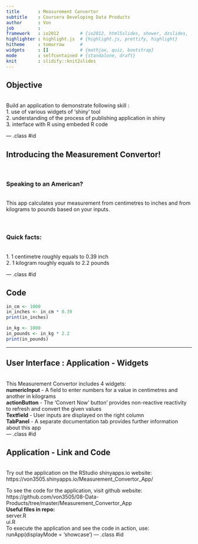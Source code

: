 ```yaml
---
title       : Measurement Convertor
subtitle    : Coursera Developing Data Products
author      : Von
job         : 
framework   : io2012        # {io2012, html5slides, shower, dzslides, ...}
highlighter : highlight.js  # {highlight.js, prettify, highlight}
hitheme     : tomorrow      # 
widgets     : []            # {mathjax, quiz, bootstrap}
mode        : selfcontained # {standalone, draft}
knit        : slidify::knit2slides
---
```


## Objective
<br>
Build an application to demonstrate following skill :
<br>
1. use of various widgets of 'shiny' tool <br>
2. understanding of the process of publishing application in shiny <br>
3. interface with R using embeded R code <br>
  
--- .class #id 

## Introducing the Measurement Convertor! 
<br>
<h3>Speaking to an American? </h3>
<br> This app calculates your measurement from centimetres to inches and from kilograms to pounds based on your inputs.   
<br><br>
<h3>Quick facts:</h3> <br>
1. 1 centimetre roughly equals to 0.39 inch <br>
2. 1 kilogram roughly equals to 2.2 pounds <br>

--- .class #id 

## Code
```r
in_cm <- 1000
in_inches <- in_cm * 0.39
print(in_inches)

in_kg <- 1000
in_pounds <- in_kg * 2.2
print(in_pounds)
```
--- 

## User Interface : Application - Widgets
<br>
This Measurement Convertor includes 4 widgets:<br>
<b>numericInput</b> - A field to enter numbers for a value in centimetres and another in kilograms <br>
<b>actionButton</b> - The 'Convert Now' button' provides non-reactive reactivity to refresh and convert the given values <br>
<b>Textfield</b> - User inputs are displayed on the right column <br>
<b>TabPanel</b> - A separate documentation tab provides further information about this app <br>
--- .class #id 

## Application - Link and Code
<br>
Try out the application on the RStudio shinyapps.io website: https://von3505.shinyapps.io/Measurement_Convertor_App/
<br>

To see the code for the application, visit github website: https://github.com/von3505/08-Data-Products/tree/master/Measurement_Convertor_App
<br>
<b>Useful files in repo:</b> <br>
server.R <br>
ui.R <br>
To execute the application and see the code in action, use: runApp(displayMode = 'showcase')
--- .class #id 